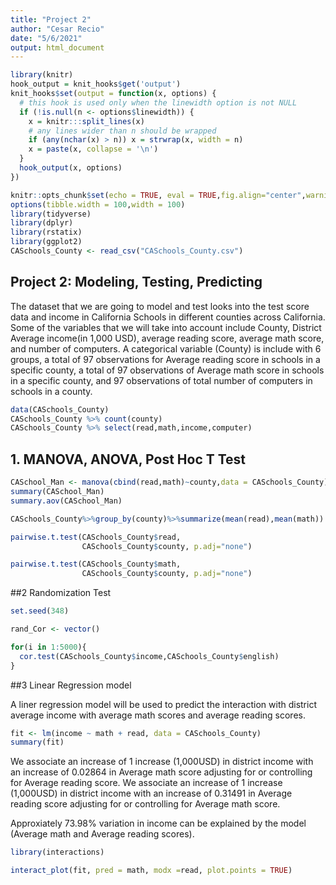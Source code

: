 ```yaml
---
title: "Project 2"
author: "Cesar Recio"
date: "5/6/2021"
output: html_document
---
```


```r
library(knitr)
hook_output = knit_hooks$get('output')
knit_hooks$set(output = function(x, options) {
  # this hook is used only when the linewidth option is not NULL
  if (!is.null(n <- options$linewidth)) {
    x = knitr:::split_lines(x)
    # any lines wider than n should be wrapped
    if (any(nchar(x) > n)) x = strwrap(x, width = n)
    x = paste(x, collapse = '\n')
  }
  hook_output(x, options)
})

knitr::opts_chunk$set(echo = TRUE, eval = TRUE,fig.align="center",warning=FALSE,message=FALSE,fig.width=8, fig.height=5, linewidth=60)
options(tibble.width = 100,width = 100)
library(tidyverse)
library(dplyr)
library(rstatix)
library(ggplot2)
CASchools_County <- read_csv("CASchools_County.csv")
```

## Project 2: Modeling, Testing, Predicting

The dataset that we are going to model and test looks into the test score data and income in California Schools in different counties across California. Some of the variables that we will take into account include County, District Average income(in 1,000 USD), average reading score, average math score, and number of computers. A categorical variable (County) is include with 6 groups, a total of 97 observations for Average reading score in schools in a specific county, a total of 97 observations of Average math score in schools in a specific county, and 97 observations of total number of computers in schools in a county.
```r
data(CASchools_County)
CASchools_County %>% count(county)
CASchools_County %>% select(read,math,income,computer)

```


## 1. MANOVA, ANOVA, Post Hoc T Test 


```r
CASchool_Man <- manova(cbind(read,math)~county,data = CASchools_County)
summary(CASchool_Man)
summary.aov(CASchool_Man)

CASchools_County%>%group_by(county)%>%summarize(mean(read),mean(math))

pairwise.t.test(CASchools_County$read,
                CASchools_County$county, p.adj="none")

pairwise.t.test(CASchools_County$math,
                CASchools_County$county, p.adj="none")

```
##2 Randomization Test


```r
set.seed(348)

rand_Cor <- vector()

for(i in 1:5000){
  cor.test(CASchools_County$income,CASchools_County$english)
}
```


##3 Linear Regression model 

A liner regression model will be used to predict the interaction with district average income with average math scores and average reading scores. 

```r
fit <- lm(income ~ math + read, data = CASchools_County)
summary(fit)

```
We associate an increase of 1 increase (1,000USD) in district income with an increase of 0.02864 in Average math score adjusting for or controlling for Average reading score. We associate an increase of 1 increase (1,000USD) in district income with an increase of 0.31491 in Average reading score adjusting for or controlling for Average math score.

Approxiately 73.98% variation in income can be explained by the model (Average math and Average reading scores).


```r

library(interactions)

interact_plot(fit, pred = math, modx =read, plot.points = TRUE)

```


